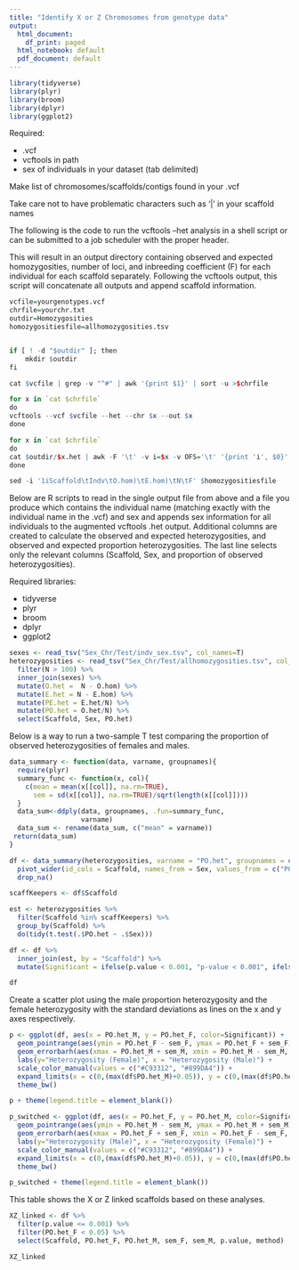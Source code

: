 ```yaml
---
title: "Identify X or Z Chromosomes from genotype data"
output:
  html_document:
    df_print: paged
  html_notebook: default
  pdf_document: default
---
```


```r
library(tidyverse)
library(plyr)
library(broom)
library(dplyr)
library(ggplot2)
```

Required: 

* .vcf 
* vcftools in path
* sex of individuals in your dataset (tab delimited)

Make list of chromosomes/scaffolds/contigs found in your .vcf

Take care not to have problematic characters such as '|' in your scaffold names

The following is the code to run the vcftools --het analysis in a shell script or can be submitted to a job scheduler with the proper header.

This will result in an output directory containing observed and expected homozygosities, number of loci, and inbreeding coefficient (F) for each individual for each scaffold separately. Following the vcftools output, this script will concatenate all outputs and append scaffold information.


```r
vcfile=yourgenotypes.vcf
chrfile=yourchr.txt
outdir=Homozygosities
homozygositiesfile=allhomozygosities.tsv


if [ ! -d "$outdir" ]; then
    mkdir $outdir
fi

cat $vcfile | grep -v "^#" | awk '{print $1}' | sort -u >$chrfile

for x in `cat $chrfile`
do
vcftools --vcf $vcfile --het --chr $x --out $x 
done

for x in `cat $chrfile`
do
cat $outdir/$x.het | awk -F '\t' -v i=$x -v OFS='\t' '{print 'i', $0}' | grep -v "O(HOM)" >>$homozygositiesfile
done

sed -i '1iScaffold\tIndv\tO.hom)\tE.hom)\tN\tF' $homozygositiesfile
```

Below are R scripts to read in the single output file from above and a file you produce which contains the individual name (matching exactly with the individual name in the .vcf) and sex and appends sex information for all individuals to the augmented vcftools .het output. Additional columns are created to calculate the observed and expected heterozygosities, and observed and expected proportion heterozygosities. The last line selects only the relevant columns (Scaffold, Sex, and proportion of observed heterozygosities).

Required libraries:

* tidyverse
* plyr
* broom
* dplyr
* ggplot2

```r
sexes <- read_tsv("Sex_Chr/Test/indv_sex.tsv", col_names=T)
heterozygosities <- read_tsv("Sex_Chr/Test/allhomozygosities.tsv", col_names=T) %>% 
  filter(N > 100) %>%
  inner_join(sexes) %>% 
  mutate(O.het =  N - O.hom) %>% 
  mutate(E.het = N - E.hom) %>%
  mutate(PE.het = E.het/N) %>% 
  mutate(PO.het = O.het/N) %>% 
  select(Scaffold, Sex, PO.het)
```

Below is a way to run a two-sample T test comparing the proportion of observed heterozygosities of females and males.

```r
data_summary <- function(data, varname, groupnames){
  require(plyr)
  summary_func <- function(x, col){
    c(mean = mean(x[[col]], na.rm=TRUE),
      sem = sd(x[[col]], na.rm=TRUE)/sqrt(length(x[[col]])))
  }
  data_sum<-ddply(data, groupnames, .fun=summary_func,
                  varname)
  data_sum <- rename(data_sum, c("mean" = varname))
 return(data_sum)
}

df <- data_summary(heterozygosities, varname = "PO.het", groupnames = c("Scaffold", "Sex")) %>% 
  pivot_wider(id_cols = Scaffold, names_from = Sex, values_from = c("PO.het", "sem")) %>% 
  drop_na()

scaffKeepers <- df$Scaffold

est <- heterozygosities %>% 
  filter(Scaffold %in% scaffKeepers) %>% 
  group_by(Scaffold) %>% 
  do(tidy(t.test(.$PO.het ~ .$Sex)))

df <- df %>% 
  inner_join(est, by = "Scaffold") %>% 
  mutate(Significant = ifelse(p.value < 0.001, "p-value < 0.001", ifelse(p.value >= 0.001, "p-value >= 0.001", "no")))

df
```

Create a scatter plot using the male proportion heterozygosity and the female heterozygosity with the standard deviations as lines on the x and y axes respectively. 

```r
p <- ggplot(df, aes(x = PO.het_M, y = PO.het_F, color=Significant)) + 
  geom_pointrange(aes(ymin = PO.het_F - sem_F, ymax = PO.het_F + sem_F)) +
  geom_errorbarh(aes(xmax = PO.het_M + sem_M, xmin = PO.het_M - sem_M, height = 0)) +
  labs(y="Heterozygosity (Female)", x = "Heterozygosity (Male)") + 
  scale_color_manual(values = c("#C93312", "#899DA4")) +
  expand_limits(x = c(0,(max(df$PO.het_M)+0.05)), y = c(0,(max(df$PO.het_M)+0.05))) + 
  theme_bw()

p + theme(legend.title = element_blank()) 

```



```r
p_switched <- ggplot(df, aes(x = PO.het_F, y = PO.het_M, color=Significant)) + 
  geom_pointrange(aes(ymin = PO.het_M - sem_M, ymax = PO.het_M + sem_M)) +
  geom_errorbarh(aes(xmax = PO.het_F + sem_F, xmin = PO.het_F - sem_F, height = 0)) +
  labs(y="Heterozygosity (Male)", x = "Heterozygosity (Female)") + 
  scale_color_manual(values = c("#C93312", "#899DA4")) +
  expand_limits(x = c(0,(max(df$PO.het_M)+0.05)), y = c(0,(max(df$PO.het_M)+0.05))) + 
  theme_bw()

p_switched + theme(legend.title = element_blank()) 
```

This table shows the X or Z linked scaffolds based on these analyses.

```r
XZ_linked <- df %>% 
  filter(p.value <= 0.001) %>% 
  filter(PO.het_F < 0.05) %>% 
  select(Scaffold, PO.het_F, PO.het_M, sem_F, sem_M, p.value, method)

XZ_linked
```

